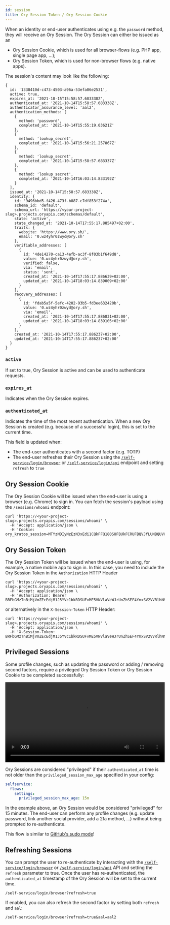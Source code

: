 ```yaml
---
id: session
title: Ory Session Token / Ory Session Cookie
---
```


When an identity or end-user authenticates using e.g. the `password` method,
they will receive an Ory Session. The Ory Session can either be issued as an

- Ory Session Cookie, which is used for all browser-flows (e.g. PHP app, single
  page app, ...);
- Ory Session Token, which is used for non-browser flows (e.g. native apps).

The session's content may look like the following:

```json5
{
  id: '1338410d-c473-4503-a96a-53efa06e2531',
  active: true,
  expires_at: '2021-10-15T15:58:57.683338Z',
  authenticated_at: '2021-10-14T15:58:57.683338Z',
  authenticator_assurance_level: 'aal2',
  authentication_methods: [
    {
      method: 'password',
      completed_at: '2021-10-14T15:55:19.03621Z'
    },
    {
      method: 'lookup_secret',
      completed_at: '2021-10-14T15:56:21.257867Z'
    },
    {
      method: 'lookup_secret',
      completed_at: '2021-10-14T15:58:57.683337Z'
    },
    {
      method: 'lookup_secret',
      completed_at: '2021-10-14T16:03:14.833192Z'
    }
  ],
  issued_at: '2021-10-14T15:58:57.683338Z',
  identity: {
    id: '9496bbd5-f426-473f-b087-c7df853f274a',
    schema_id: 'default',
    schema_url: 'https://<your-project-slug>.projects.oryapis.com/schemas/default',
    state: 'active',
    state_changed_at: '2021-10-14T17:55:17.885497+02:00',
    traits: {
      website: 'https://www.ory.sh/',
      email: '0.wz4yhr0zwyd@ory.sh'
    },
    verifiable_addresses: [
      {
        id: '4de14270-ca13-4efb-ac3f-8f03b1f649d8',
        value: '0.wz4yhr0zwyd@ory.sh',
        verified: false,
        via: 'email',
        status: 'sent',
        created_at: '2021-10-14T17:55:17.886639+02:00',
        updated_at: '2021-10-14T18:03:14.839009+02:00'
      }
    ],
    recovery_addresses: [
      {
        id: 'fdab5a5f-5efc-4202-93b5-fd3ee632420b',
        value: '0.wz4yhr0zwyd@ory.sh',
        via: 'email',
        created_at: '2021-10-14T17:55:17.886831+02:00',
        updated_at: '2021-10-14T18:03:14.839105+02:00'
      }
    ],
    created_at: '2021-10-14T17:55:17.886237+02:00',
    updated_at: '2021-10-14T17:55:17.886237+02:00'
  }
}
```

### `active`

If set to true, Ory Session is active and can be used to authenticate requests.

### `expires_at`

Indicates when the Ory Session expires.

### `authenticated_at`

Indicates the time of the most recent authentication. When a new Ory Session is
created (e.g. because of a successful login), this is set to the current time.

This field is updated when:

- The end-user authenticates with a second factor (e.g. TOTP)
- The end-user refreshes their Ory Session using the
  [`/self-service/login/browser`](../reference/api.mdx#operation/initializeSelfServiceLoginFlowForBrowsers)
  or
  [`/self-service/login/api`](../reference/api.mdx#operation/initializeSelfServiceLoginFlowWithoutBrowser)
  endpoint and setting `refresh` to `true`

## Ory Session Cookie

The Ory Session Cookie will be issued when the end-user is using a browser (e.g.
Chrome) to sign in. You can fetch the session's payload using the
`/sessions/whoami` endpoint:

```
curl 'https://<your-project-slug>.projects.oryapis.com/sessions/whoami' \
  -H 'Accept: application/json \
  -H 'Cookie: ory_kratos_session=MTYzNDIyNzEzN3xEdi1CQkFFQ180SUFBUkFCRUFBQVJfLUNBQUVHYzNSeWFXNW5EQThBRFhObGMzTnBiMjVmZEc5clpXNEdjM1J5YVc1bkRDSUFJRTFDYWtvME5VNVlaVWxvYVZWeWJrUnZhSEF4YmxSV2VVRlhNMWwxVlVGenxXpsk2cL21Dclk3nCoXV41N6bFxvVJSt7CeICy_815Aw=='
```

## Ory Session Token

The Ory Session Token will be issued when the end-user is using, for example, a
native mobile app to sign in. In this case, you need to include the Ory Session
Token in the `Authorization` HTTP Header

```
curl 'https://<your-project-slug>.projects.oryapis.com/sessions/whoami' \
  -H 'Accept: application/json \
  -H 'Authorization: Bearer BRFbGMzTnBiMjVmZEcEdjM1J5YVc1bkRDSUFvME5VNVlaVeWJrUnZhSEF4YmxSV2VVRlhNMWwxVlVGenxXpsk2cLXV41N6bFxvVJSt7CeICy'
```

or alternatively in the `X-Session-Token` HTTP Header:

```
curl 'https://<your-project-slug>.projects.oryapis.com/sessions/whoami' \
  -H 'Accept: application/json \
  -H 'X-Session-Token: BRFbGMzTnBiMjVmZEcEdjM1J5YVc1bkRDSUFvME5VNVlaVeWJrUnZhSEF4YmxSV2VVRlhNMWwxVlVGenxXpsk2cLXV41N6bFxvVJSt7CeICy'
```

## Privileged Sessions


Some profile changes, such as updating the password or adding / removing second
factors, require a privileged Ory Session Token or Ory Session Cookie to be
completed successfully:

<video controls width="100%">
  <source src={privilegedVideo.webm} type="video/webm" />
  <source src={privilegedVideo.mp4} type="video/mp4" />
  Sorry, your browser doesn't support embedded videos.
</video>

Ory Sessions are considered "privileged" if their `authenticated_at` time is not
older than the `privileged_session_max_age` specified in your config:

```yml title="path/to/kratos/config.yml"
selfservice:
  flows:
    settings:
      privileged_session_max_age: 15m
```

In the example above, an Ory Session would be considered "privileged" for 15
minutes. The end-user can perform any profile changes (e.g. update password,
link another social provider, add a 2fa method, ...) without being prompted to
re-authenticate.

This flow is similar to
[GitHub's sudo mode](https://help.github.com/en/github/authenticating-to-github/sudo-mode)!

## Refreshing Sessions

You can prompt the user to re-authenticate by interacting with the
[`/self-service/login/browser`](../reference/api.mdx#operation/initializeSelfServiceLoginFlowForBrowsers)
or
[`/self-service/login/api`](../reference/api.mdx#operation/initializeSelfServiceLoginFlowWithoutBrowser)
API and setting the `refresh` parameter to true. Once the user has
re-authenticated, the `authenticated_at` timestamp of the Ory Session will be
set to the current time.

```
/self-service/login/browser?refresh=true
```

If enabled, you can also refresh the second factor by setting both `refresh` and
`aal`:

```
/self-service/login/browser?refresh=true&aal=aal2
```
